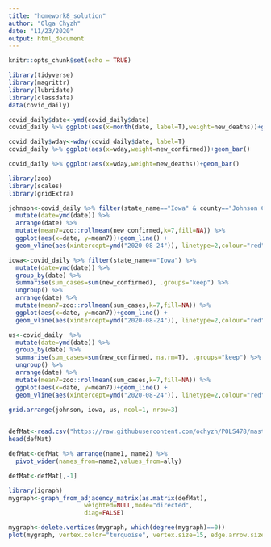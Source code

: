 ```yaml
---
title: "homework8_solution"
author: "Olga Chyzh"
date: "11/23/2020"
output: html_document
---
```


```r
knitr::opts_chunk$set(echo = TRUE)
```

```r
library(tidyverse)
library(magrittr)
library(lubridate)
library(classdata)
data(covid_daily)
```

```r
covid_daily$date<-ymd(covid_daily$date)
covid_daily %>% ggplot(aes(x=month(date, label=T),weight=new_deaths))+geom_bar()
```

```r
covid_daily$wday<-wday(covid_daily$date, label=T)
covid_daily %>% ggplot(aes(x=wday,weight=new_confirmed))+geom_bar()

covid_daily %>% ggplot(aes(x=wday,weight=new_deaths))+geom_bar()
```


```r
library(zoo)
library(scales)
library(gridExtra)

johnson<-covid_daily %>% filter(state_name=="Iowa" & county=="Johnson County") %>% 
  mutate(date=ymd(date)) %>%
  arrange(date) %>%
  mutate(mean7=zoo::rollmean(new_confirmed,k=7,fill=NA)) %>%
  ggplot(aes(x=date, y=mean7))+geom_line() +
  geom_vline(aes(xintercept=ymd("2020-08-24")), linetype=2,colour="red") +scale_x_date("", breaks=ymd("2020-08-24"), labels="U of I\n Classes Start")

iowa<-covid_daily %>% filter(state_name=="Iowa") %>% 
  mutate(date=ymd(date)) %>%
  group_by(date) %>%
  summarise(sum_cases=sum(new_confirmed), .groups="keep") %>%
  ungroup() %>%
  arrange(date) %>%
  mutate(mean7=zoo::rollmean(sum_cases,k=7,fill=NA)) %>%
  ggplot(aes(x=date, y=mean7))+geom_line() +
  geom_vline(aes(xintercept=ymd("2020-08-24")), linetype=2,colour="red")

us<-covid_daily  %>% 
  mutate(date=ymd(date)) %>%
  group_by(date) %>%
  summarise(sum_cases=sum(new_confirmed, na.rm=T), .groups="keep") %>%
  ungroup() %>%
  arrange(date) %>%
  mutate(mean7=zoo::rollmean(sum_cases,k=7,fill=NA)) %>%
  ggplot(aes(x=date, y=mean7))+geom_line() +
  geom_vline(aes(xintercept=ymd("2020-08-24")), linetype=2,colour="red")

grid.arrange(johnson, iowa, us, ncol=1, nrow=3)
  

```


```r

defMat<-read.csv("https://raw.githubusercontent.com/ochyzh/POLS478/master/defmat1914.csv", header=T)\
head(defMat)

defMat<-defMat %>% arrange(name1, name2) %>%
  pivot_wider(names_from=name2,values_from=ally)

defMat<-defMat[,-1]

library(igraph)
mygraph<-graph_from_adjacency_matrix(as.matrix(defMat),
                     weighted=NULL,mode="directed",
                     diag=FALSE)

mygraph<-delete.vertices(mygraph, which(degree(mygraph)==0))
plot(mygraph, vertex.color="turquoise", vertex.size=15, edge.arrow.size=.2, vertex.label.cex=.6)

```




